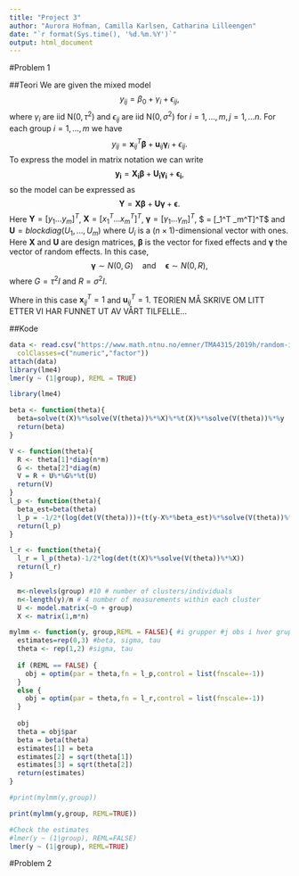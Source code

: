 ```yaml
---
title: "Project 3"
author: "Aurora Hofman, Camilla Karlsen, Catharina Lilleengen"
date: "`r format(Sys.time(), '%d.%m.%Y')`"
output: html_document
---
```


#Problem 1 

##Teori
We are given the mixed model 
$$
  y_{ij} = \beta_0 + \gamma_i + \epsilon_{ij}, 
$$
where $\gamma_i$ are iid N$(0,\tau^2)$ and $\epsilon_{ij}$ are  iid N$(0,\sigma^2)$ for $i = 1,\ldots,m,  j = 1,\ldots n$. For each group $i = 1,\ldots,m$ we have 
$$
   y_{ij} = \boldsymbol{x}_{ij}^T\boldsymbol{\beta} + \boldsymbol{u}_{ij}\boldsymbol{\gamma}_i + \epsilon_{ij}. 
$$
To express the model in matrix notation we can write
$$
  \boldsymbol{y_i} = \boldsymbol{X_i}\boldsymbol{\beta} + \boldsymbol{U_i}\boldsymbol{\gamma_i} + \boldsymbol{\epsilon_i}, 
$$
so the model can be expressed as 
$$
  \boldsymbol{Y} = \boldsymbol{X}\boldsymbol{\beta} + \boldsymbol{U}\boldsymbol{\gamma} + \boldsymbol{\epsilon}.
$$
Here $\boldsymbol{Y} = [y_1 \ldots y_m]^T$, $\boldsymbol{X} = [x_1^T \ldots x_m^T]^T$, $\boldsymbol{\gamma} = [\gamma_1 \ldots \gamma_m]^T$, $ \boldsymbol{\epsilon}= [\epsilon_1^T \ldots \epsilon_m^T]^T$ and $\boldsymbol{U} = blockdiag(U_1, \ldots , U_m)$ where $U_i$ is a $(n\times 1)$-dimensional vector with ones. 
Here $\boldsymbol{X}$ and $\boldsymbol{U}$ are design matrices, $\boldsymbol{\beta}$ is the vector for fixed effects and $\boldsymbol{\gamma}$ the vector of random effects. In this case, 
$$
  \boldsymbol{\gamma} \sim N(0,G) \quad \textrm{and} \quad \boldsymbol{\epsilon} \sim N(0,R),  
$$
where $G = \tau^2I$ and $R = \sigma^2I$. 

Where in this case $\boldsymbol{x}_{ij}^T = 1$ and $\boldsymbol{u}_{ij}^T = 1$.
TEORIEN MÅ SKRIVE OM LITT ETTER VI HAR FUNNET UT AV VÅRT TILFELLE...
   
##Kode

```r
data <- read.csv("https://www.math.ntnu.no/emner/TMA4315/2019h/random-intercept.csv",
  colClasses=c("numeric","factor"))
attach(data)
library(lme4)
lmer(y ~ (1|group), REML = TRUE)

```

```r
library(lme4)

beta <- function(theta){
  beta=solve(t(X)%*%solve(V(theta))%*%X)%*%t(X)%*%solve(V(theta))%*%y
  return(beta)
}

V <- function(theta){
  R <- theta[1]*diag(n*m)
  G <- theta[2]*diag(m)
  V = R + U%*%G%*%t(U)
  return(V)
}
l_p <- function(theta){
  beta_est=beta(theta)
  l_p = -1/2*(log(det(V(theta)))+(t(y-X%*%beta_est)%*%solve(V(theta))%*%(y-X%*%beta_est)))
  return(l_p)
}

l_r <- function(theta){
  l_r = l_p(theta)-1/2*log(det(t(X)%*%solve(V(theta))%*%X))
  return(l_r)
}
```

```r
  m<-nlevels(group) #10 # number of clusters/individuals
  n<-length(y)/m # 4 number of measurements within each cluster
  U <- model.matrix(~0 + group)
  X <- matrix(1,m*n)

mylmm <- function(y, group,REML = FALSE){ #i grupper #j obs i hver gruppe
  estimates=rep(0,3) #beta, sigma, tau
  theta <- rep(1,2) #sigma, tau
  
  if (REML == FALSE) {
    obj = optim(par = theta,fn = l_p,control = list(fnscale=-1))
  }
  else {
    obj = optim(par = theta,fn = l_r,control = list(fnscale=-1))
  }
  
  obj
  theta = obj$par
  beta = beta(theta)
  estimates[1] = beta
  estimates[2] = sqrt(theta[1])
  estimates[3] = sqrt(theta[2])
  return(estimates)
}

#print(mylmm(y,group))

print(mylmm(y,group, REML=TRUE))

#Check the estimates
#lmer(y ~ (1|group), REML=FALSE) 
lmer(y ~ (1|group), REML=TRUE)

```


#Problem 2